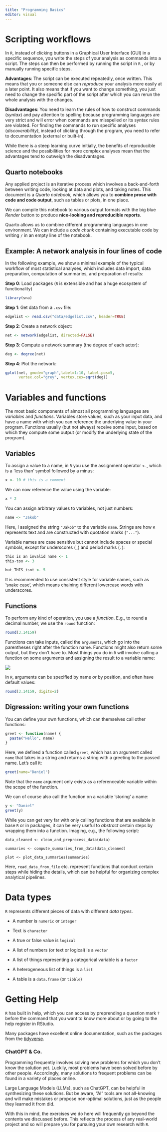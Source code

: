 ```yaml
---
title: "Programming Basics"
editor: visual
---
```


# Scripting workflows

In `R`, instead of clicking buttons in a Graphical User Interface (GUI) in a specific sequence, you write the steps of your analysis as commands into a script. The steps can then be performed by running the script in `R` , or by manually running specific steps.

**Advantages**: The script can be executed repeatedly, once written. This means that you or someone else can *reproduce* your analysis more easily at a later point. It also means that if you want to change something, you just need to change the specific part of the script after which you can rerun the whole analysis with the changes.

**Disadvantages**: You need to learn the rules of how to construct commands (*syntax*) and pay attention to spelling because programming languages are very strict and will error when commands are misspelled or its syntax rules are violated. For finding the commands to run specific analyses (*discoverability)*, instead of clicking through the program, you need to refer to documentation (external or built-in).

While there is a steep learning curve initially, the benefits of reproducible science and the possibilities for more complex analyses mean that the advantages tend to outweigh the disadvantages.

::: callout-note
## Quarto notebooks

Any applied project is an iterative process which involves a back-and-forth between writing code, looking at data and plots, and taking notes. This document is a *Quarto notebook,* which allows you to **combine prose with code and code output**, such as tables or plots, in one place.

We can compile this notebook to various output formats with the big blue *Render* button to produce **nice-looking and reproducible reports**.

Quarto allows us to combine different programming languages in one environment. We can include a *code chunk* containing executable code by writing `/` in an empty line of the notebook.
:::

## Example: A network analysis in four lines of code

In the following example, we show a minimal example of the typical workflow of most statistical analyses, which includes data import, data preparation, computation of summaries, and preparation of results:

**Step 0**: Load packages (`R` is extensible and has a huge ecosystem of functionality)

```r
library(sna)
```

**Step 1**: Get data from a `.csv` file:

```r
edgelist <- read.csv("data/edgelist.csv", header=TRUE)
```

**Step 2**: Create a network object:

```r
net <- network(edgelist, directed=FALSE)
```

**Step 3**: Compute a network summary (the degree of each actor):

```r
deg <- degree(net)
```

**Step 4**: Plot the network:

```r
gplot(net, gmode="graph",label=1:10, label.pos=5, 
      vertex.col="grey", vertex.cex=sqrt(deg))
```

# Variables and functions

The most basic components of almost all programming languages are *variables* and *functions*. Variables store values, such as your input data, and have a name with which you can reference the underlying value in your program. Functions usually (but not always) receive some input, based on which they compute some output (or modify the underlying state of the program).

## Variables

To assign a value to a name, in `R` you use the assignment operator `<-`, which is a 'less than' symbol followed by a minus:

```r
x <- 10 # this is a comment
```

We can now reference the value using the variable:

```r
x * 2
```

You can assign arbitrary values to variables, not just numbers:

```r
name <- "Jakob"
```

Here, I assigned the string `"Jakob"` to the variable `name`. Strings are how `R` represents text and are constructed with quotation marks (`"..."`).

Variable names are case sensitive but cannot include spaces or special symbols, except for underscores (`_`) and period marks (`.`):

```r

this is an invalid name <- 1
this-too <- 3
```

```r
but_THIS_isnt <- 5
```

It is recommended to use consistent style for variable names, such as 'snake case', which means chaining different lowercase words with underscores.

## Functions

To perform any kind of operation, you use a *function*. E.g., to round a decimal number, we use the `round` function:

```r
round(3.14159)
```

Functions can take inputs, called the `arguments`, which go into the parentheses right after the function name. Functions might also return some output, but they don't have to. Most things you do in `R` will involve calling a function on some arguments and assigning the result to a variable name:

![](images/function-call.png)

In `R`, arguments can be specified by name *or* by position, and often have default values:

```r
round(3.14159, digits=2)
```

## Digression: writing your own functions

You can define your own functions, which can themselves call other functions:

```r
greet <- function(name) {
  paste("Hello", name)
}
```

Here, we defined a function called `greet`, which has an argument called `name` that takes in a string and returns a string with a greeting to the passed name. Let's call it:

```r
greet(name="Daniel")
```

Note that the `name` argument only exists as a referenceable variable within the scope of the function.

We can of course also call the function on a variable 'storing' a name:

```r
y <- "Daniel"
greet(y)
```

While you can get very far with only calling functions that are available in base `R` or in packages, it can be very useful to *abstract* certain steps by wrapping them into a function. Imaging, e.g., the following script:

```data

data_cleaned <- clean_and_preprocess_data(data)  

summaries <- compute_summaries_from_data(data_cleaned) 

plot <- plot_data_summaries(summaries)
```

Here, `read_data_from_file` etc. represent functions that conduct certain steps while hiding the details, which can be helpful for organizing complex analytical pipelines.

# Data types

`R` represents different pieces of data with different *data types*.

-   A number is `numeric` or `integer`

-   Text is `character`

-   A true or false value is `logical`

-   A list of numbers (or text or logical) is a `vector`

-   A list of things representing a categorical variable is a `factor`

-   A heterogeneous list of things is a `list`

-   A table is a `data.frame` (or `tibble`)

# Getting Help

`R` has built in help, which you can access by preprending a question mark `?` before the command that you want to know more about or by going to the help register in RStudio.

Many packages have excellent online documentation, such as the packages from the [tidyverse](https://www.tidyverse.org).

::: {.callout-note style="color: navyblue;"}
### ChatGPT & Co.

Programming frequently involves solving new problems for which you don't know the solution yet. Luckily, most problems have been solved before by other people. Accordingly, many solutions to frequent problems can be found in a variety of places online.

Large Language Models (LLMs), such as ChatGPT, can be helpful in synthesizing these solutions. But be aware, "AI" tools are not all-knowing and will make mistakes or propose non-optimal solutions, just as the people they learned it from did.

With this in mind, the exercises we do here will frequently go beyond the contents we discussed before. This reflects the process of any real-world project and so will prepare you for pursuing your own research with `R`.
:::
